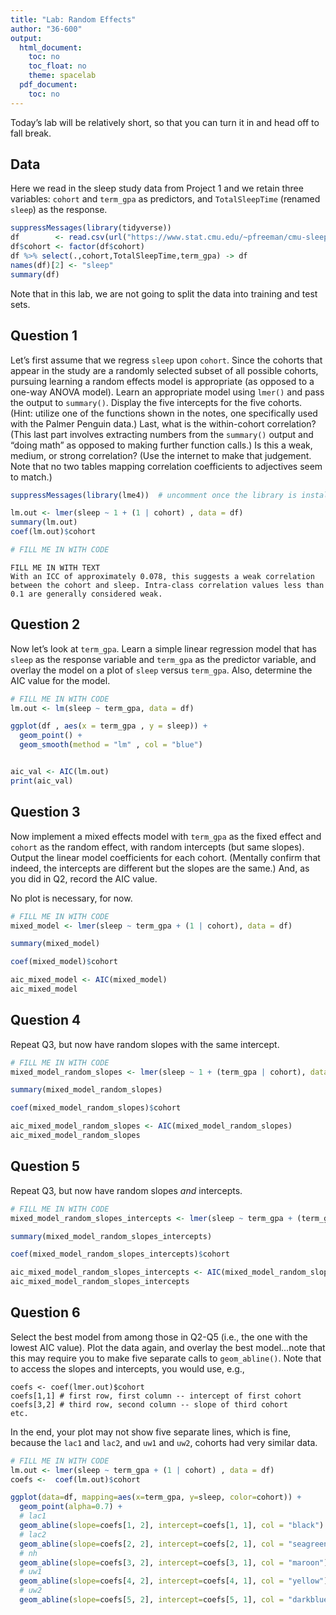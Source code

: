 ---
title: "Lab: Random Effects"
author: "36-600"
output:
  html_document:
    toc: no
    toc_float: no
    theme: spacelab
  pdf_document:
    toc: no
---

Today's lab will be relatively short, so that you can turn it in and head off to fall break.

## Data

Here we read in the sleep study data from Project 1 and we retain three variables:
`cohort` and `term_gpa` as predictors, and `TotalSleepTime` (renamed `sleep`) as the 
response.
```{r}
suppressMessages(library(tidyverse))
df        <- read.csv(url("https://www.stat.cmu.edu/~pfreeman/cmu-sleep.csv"))
df$cohort <- factor(df$cohort)
df %>% select(.,cohort,TotalSleepTime,term_gpa) -> df
names(df)[2] <- "sleep"
summary(df)
```

Note that in this lab, we are not going to split the data into training and test sets.

## Question 1

Let's first assume that we regress `sleep` upon `cohort`. Since the cohorts that appear
in the study are a randomly selected subset of all possible cohorts, pursuing learning a
random effects model is appropriate (as opposed to a one-way ANOVA model). Learn an 
appropriate model using `lmer()` and pass the output to `summary()`. Display the five
intercepts for the five cohorts. (Hint: utilize one of the functions shown in the notes,
one specifically used with the Palmer Penguin data.) Last, what is the
within-cohort correlation? (This last part involves extracting numbers from the
`summary()` output and "doing math" as opposed to making further function calls.) Is
this a weak, medium, or strong correlation? (Use the internet to make that judgement. Note
that no two tables mapping correlation coefficients to adjectives seem to match.)
```{r}
suppressMessages(library(lme4))  # uncomment once the library is installed

lm.out <- lmer(sleep ~ 1 + (1 | cohort) , data = df)
summary(lm.out)
coef(lm.out)$cohort

# FILL ME IN WITH CODE
```
```
FILL ME IN WITH TEXT
With an ICC of approximately 0.078, this suggests a weak correlation between the cohort and sleep. Intra-class correlation values less than 0.1 are generally considered weak.
```

## Question 2

Now let's look at `term_gpa`. Learn a simple linear regression model that has `sleep`
as the response variable and `term_gpa` as the predictor variable, and overlay the model
on a plot of `sleep` versus `term_gpa`. Also, determine the AIC value for the model.
```{r fig.align='center',fig.height=4,fig.width=4}
# FILL ME IN WITH CODE
lm.out <- lm(sleep ~ term_gpa, data = df)

ggplot(df , aes(x = term_gpa , y = sleep)) +
  geom_point() +
  geom_smooth(method = "lm" , col = "blue")


aic_val <- AIC(lm.out)
print(aic_val)
```

## Question 3

Now implement a mixed effects model with `term_gpa` as the fixed effect and `cohort` as
the random effect, with random intercepts (but same slopes). Output the linear model coefficients for each cohort. (Mentally confirm that indeed, the intercepts
are different but the slopes are the same.) And, as you did in Q2, record the AIC value.

No plot is necessary, for now.
```{r}
# FILL ME IN WITH CODE
mixed_model <- lmer(sleep ~ term_gpa + (1 | cohort), data = df)

summary(mixed_model)

coef(mixed_model)$cohort

aic_mixed_model <- AIC(mixed_model)
aic_mixed_model
```

## Question 4

Repeat Q3, but now have random slopes with the same intercept.
```{r}
# FILL ME IN WITH CODE
mixed_model_random_slopes <- lmer(sleep ~ 1 + (term_gpa | cohort), data = df)

summary(mixed_model_random_slopes)

coef(mixed_model_random_slopes)$cohort

aic_mixed_model_random_slopes <- AIC(mixed_model_random_slopes)
aic_mixed_model_random_slopes
```

## Question 5

Repeat Q3, but now have random slopes *and* intercepts.
```{r}
# FILL ME IN WITH CODE
mixed_model_random_slopes_intercepts <- lmer(sleep ~ term_gpa + (term_gpa | cohort), data = df)

summary(mixed_model_random_slopes_intercepts)

coef(mixed_model_random_slopes_intercepts)$cohort

aic_mixed_model_random_slopes_intercepts <- AIC(mixed_model_random_slopes_intercepts)
aic_mixed_model_random_slopes_intercepts

```

## Question 6

Select the best model from among those in Q2-Q5 (i.e., the one with the lowest AIC value).
Plot the data again, and overlay the best model...note that this may require you to make
five separate calls to `geom_abline()`. Note that to access the slopes and intercepts, 
you would use, e.g.,
```
coefs <- coef(lmer.out)$cohort
coefs[1,1] # first row, first column -- intercept of first cohort
coefs[3,2] # third row, second column -- slope of third cohort
etc.
```
In the end, your plot may not show five separate lines, which is fine, because the
`lac1` and `lac2`, and `uw1` and `uw2`, cohorts had very similar data.
```{r fig.align='center',fig.height=4,fig.width=4}
# FILL ME IN WITH CODE
lm.out <- lmer(sleep ~ term_gpa + (1 | cohort) , data = df)
coefs <-  coef(lm.out)$cohort

ggplot(data=df, mapping=aes(x=term_gpa, y=sleep, color=cohort)) + 
  geom_point(alpha=0.7) +
  # lac1
  geom_abline(slope=coefs[1, 2], intercept=coefs[1, 1], col = "black") +
  # lac2
  geom_abline(slope=coefs[2, 2], intercept=coefs[2, 1], col = "seagreen") +
  # nh
  geom_abline(slope=coefs[3, 2], intercept=coefs[3, 1], col = "maroon") +
  # uw1
  geom_abline(slope=coefs[4, 2], intercept=coefs[4, 1], col = "yellow") +
  # uw2
  geom_abline(slope=coefs[5, 2], intercept=coefs[5, 1], col = "darkblue")
```

